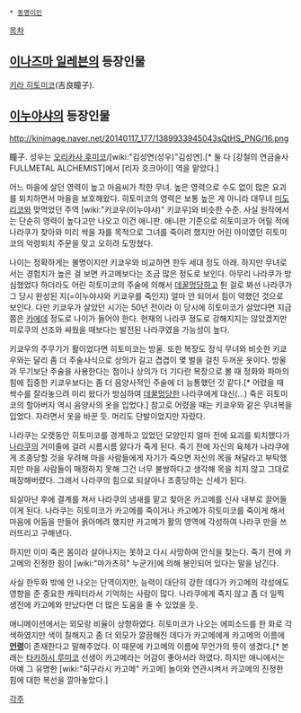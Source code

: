  * [[동명이인]]

[[목차]]

== [[이나즈마 일레븐]]의 등장인물 ==
[[키라 히토미코]](吉良瞳子).

== [[이누야샤]]의 등장인물 ==
http://kinimage.naver.net/20140117_177/1389933945043sQtHS_PNG/16.png

瞳子. 성우는 [[오리카사 후미코]]/[wiki:"김성연(성우)"김성연].[* 둘 다 [강철의 연금술사 FULLMETAL ALCHEMIST]에서 [리자 호크아이] 역을 맡았다.]

어느 마을에 살던 영력이 높고 마음씨가 착한 무녀. 높은 영력으로 수도 없이 많은 요괴를 퇴치하면서 마을을 보호해왔다. 히토미코의 영력은 보통 높은 게 아니라 대무녀 [[미도리코]]와 맞먹었던 주역 [wiki:"키쿄우(이누야샤)" 키쿄우]와 비슷한 수준. 사실 원작에서는 단순히 영력이 높다고만 나오고 이건 애니판. 애니판 기준으로 히토미코가 어릴 적에 나라쿠가 찾아와 미리 싹을 자를 목적으로 그녀를 죽이려 했지만 어린 아이였던 히토미코의 악령퇴치 주문을 맞고 오히려 도망쳤다.

나이는 정확하게는 불명이지만 키쿄우와 비교하면 한두 세대 정도 아래. 하지만 무녀로서는 경험치가 높은 걸 보면 카고메보다는 조금 많은 정도로 보인다. 아무리 나라쿠가 방심했었다 하더라도 어린 히토미코의 주술에 의해서 [[데꿀멍]]당하고 튄 걸로 봐선 나라쿠가 그 당시 완성된 지(=이누야샤와 키쿄우를 죽인지) 얼마 안 되어서 힘이 약했던 것으로 보인다. 다만 키쿄우가 살았던 시기는 50년 전이라 이 당시에 히토미코가 살았다면 지금쯤은 [[카에데]] 정도로 나이가 들어야 한다. 현재의 나라쿠 정도로 강해지지는 않았겠지만 미로쿠의 선조와 싸웠을 때보다는 발전된 나라쿠였을 가능성이 높다.

키쿄우의 주무기가 활이었다면 히토미코는 방울. 또한 복장도 정식 무녀와 비슷한 키쿄우와는 달리 좀 더 주술사식으로 상의가 길고 겹겹이 몇 벌을 걸친 두꺼운 옷이다. 방울과 무기보단 주술을 사용한다는 점이나 상의가 더 기다란 복장으로 볼 때 정화와 파마의 힘에 집중한 키쿄우보다는 좀 더 음양사적인 주술에 더 능통했던 것 같다.[* 어렸을 때 싹수를 잘라놓으려 미리 왔다가 방심하여 [[데꿀멍]]당한 나라쿠에게 대신(...) 죽은 히토미코의 할아버지 역시 음양사의 옷을 입었다.] 참고로 어렸을 때는 키쿄우와 같은 무녀복을 입었다. 자라면서 옷을 바꾼 듯. 머리도 단발이었지만 자랐다.

나라쿠는 오랫동안 히토미코를 경계하고 있었던 모양인지 얼마 전에 요괴를 퇴치했다가 [[나라쿠]]의 거미줄에 걸려 시름시름 앓다가 죽게 된다. 죽기 전에 자신의 육체가 나라쿠에게 조종당할 것을 우려해 마을 사람들에게 자기가 죽으면 자신의 목을 쳐달라고 부탁했지만 마을 사람들이 매정하지 못해 그건 너무 불쌍하다고 생각해 목을 치지 않고 그대로 매장해버렸다. 그래서 나라쿠의 힘으로 되살아나 조종당하는 신세가 된다.

되살아난 후에 결계를 쳐서 나라쿠의 냄새를 맡고 찾아온 카고메를 신사 내부로 끌어들이게 된다. 나라쿠는 히토미코가 카고메를 죽이거나 카고메가 히토미코를 죽이게 해서 마음에 어둠을 만들어 옭아메려 했지만 카고메가 활의 영역에 각성하여 나라쿠 만을 쓰러뜨리고 구해낸다.

하지만 이미 죽은 몸이라 살아나지는 못하고 다시 사망하여 안식을 찾는다. 죽기 전에 카고메의 진정한 힘이 [wiki:"마가츠히" 누군가]에 의해 봉인되어 있다는 말을 남긴다.

사실 한두화 밖에 안 나오는 단역이지만, 능력이 대단히 강한 데다가 카고메의 각성에도 영향을 준 중요한 캐릭터라서 기억하는 사람이 많다. 나라쿠에게 죽지 않고 좀 더 일찍 생전에 카고메와 만났다면 더 많은 도움을 줄 수 있었을 듯.

애니메이션에서는 외모랑 비율이 상향하였다. 히토미코가 나오는 에피소드를 한 화로 각색하였지만 색이 칠해지고 좀 더 외모가 깔끔해진 데다가 카고메에게 카고메의 이름에 '''[[언령]]'''이 존재한다고 말해주었다. 이 때문에 카고메의 이름에 무언가의 뜻이 생겼다.[* 본래는 [[타카하시 루미코]] 선생이 카고메라는 어감이 좋아서라 하였다. 하지만 애니에서는 아예 그 유명한 [wiki:"히구라시 카고메" 카고메] 놀이와 연관시켜서 카고메의 진정한 힘에 대한 복선을 깔아놓았다.]

[[각주]]
